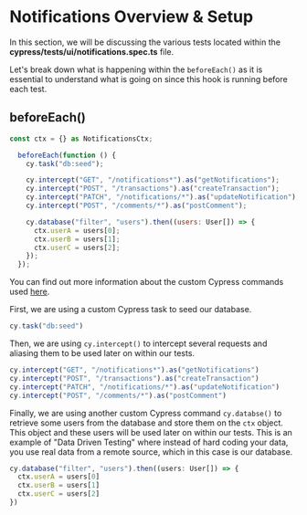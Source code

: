 # Notifications Overview & Setup

In this section, we will be discussing the various tests located within the **cypress/tests/ui/notifications.spec.ts** file.

Let's break down what is happening within the `beforeEach()` as it is essential to understand what is going on since this hook is running before each test.

## beforeEach()

```js
const ctx = {} as NotificationsCtx;

  beforeEach(function () {
    cy.task("db:seed");

    cy.intercept("GET", "/notifications*").as("getNotifications");
    cy.intercept("POST", "/transactions").as("createTransaction");
    cy.intercept("PATCH", "/notifications/*").as("updateNotification");
    cy.intercept("POST", "/comments/*").as("postComment");

    cy.database("filter", "users").then((users: User[]) => {
      ctx.userA = users[0];
      ctx.userB = users[1];
      ctx.userC = users[2];
    });
  });

```

You can find out more information about the custom Cypress commands used [here](/real-world-examples/custom-cypress-commands).

First, we are using a custom Cypress task to seed our database.

```js
cy.task("db:seed")
```

Then, we are using `cy.intercept()` to intercept several requests and aliasing them to be used later on within our tests.

```js
cy.intercept("GET", "/notifications*").as("getNotifications")
cy.intercept("POST", "/transactions").as("createTransaction")
cy.intercept("PATCH", "/notifications/*").as("updateNotification")
cy.intercept("POST", "/comments/*").as("postComment")
```

Finally, we are using another custom Cypress command `cy.databse()` to retrieve some users from the database and store them on the `ctx` object. This object and these users will be used later on within our tests.
This is an example of "Data Driven Testing" where instead of hard coding your data, you use real data from a remote source, which in this case is our database.

```js
cy.database("filter", "users").then((users: User[]) => {
  ctx.userA = users[0]
  ctx.userB = users[1]
  ctx.userC = users[2]
})
```
